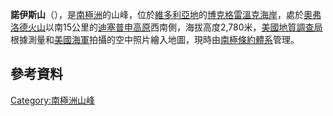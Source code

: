 {{coord|73|17|S|164|40|E|display=title}}

'''諾伊斯山'''（{{lang-en|Mount Noice}}），是[[南極洲|南極洲]]的山峰，位於[[維多利亞地|維多利亞地]]的[[博克格雷溫克海岸|博克格雷溫克海岸]]，處於[[奧弗洛德火山|奧弗洛德火山]]以南15公里的[[迪塞普申高原|迪塞普申高原]]西南側，海拔高度2,780米，[[美國地質調查局|美國地質調查局]]根據測量和[[美國海軍|美國海軍]]拍攝的空中照片繪入地圖，現時由[[南極條約體系|南極條約體系]]管理。

==參考資料==
{{usgs-gazetteer}}

{{DEFAULTSORT:Mount Noice}}
[[Category:南極洲山峰|Category:南極洲山峰]]


{{BorchgrevinkCoast-geo-stub}}